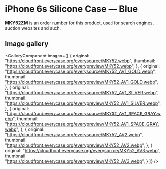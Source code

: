 
# iPhone 6s Silicone Case — Blue

<Callout type='info' emoji='👉🏻'>**MKY52ZM** is an order number for this product, used for search engines, auction websites and such.</Callout>

## Image gallery

<GalleryComponent
    images={[
      {
        original: "https://cloudfront.everycase.org/everysource/MKY52.webp",
        thumbnail: "https://cloudfront.everycase.org/everypreview/MKY52.webp",
      },
      {
        original: "https://cloudfront.everycase.org/everysource/MKY52_AV1_GOLD.webp",
        thumbnail: "https://cloudfront.everycase.org/everypreview/MKY52_AV1_GOLD.webp",
      },
      {
        original: "https://cloudfront.everycase.org/everysource/MKY52_AV1_SILVER.webp",
        thumbnail: "https://cloudfront.everycase.org/everypreview/MKY52_AV1_SILVER.webp",
      },
      {
        original: "https://cloudfront.everycase.org/everysource/MKY52_AV1_SPACE_GRAY.webp",
        thumbnail: "https://cloudfront.everycase.org/everypreview/MKY52_AV1_SPACE_GRAY.webp",
      },
      {
        original: "https://cloudfront.everycase.org/everysource/MKY52_AV2.webp",
        thumbnail: "https://cloudfront.everycase.org/everypreview/MKY52_AV2.webp",
      },
      {
        original: "https://cloudfront.everycase.org/everysource/MKY52_AV3.webp",
        thumbnail: "https://cloudfront.everycase.org/everypreview/MKY52_AV3.webp",
      }
    ]}
  />
